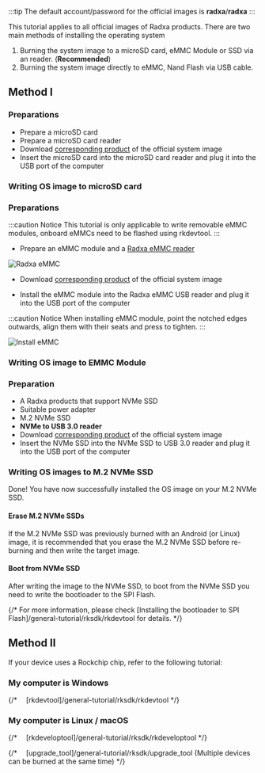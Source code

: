 
:::tip
The default account/password for the official images is **radxa**/**radxa**
:::

This tutorial applies to all official images of Radxa products.
There are two main methods of installing the operating system

1. Burning the system image to a microSD card, eMMC Module or SSD via an reader. (**Recommended**)
2. Burning the system image directly to eMMC, Nand Flash via USB cable.

## Method I

<Tabs queryString="target">

  <TabItem value="microSD" label="microSD">

### Preparations

- Prepare a microSD card
- Prepare a microSD card reader
- Download [corresponding product](/productlist) of the official system image
- Insert the microSD card into the microSD card reader and plug it into the USB port of the computer

### Writing OS image to microSD card

<Etcher model={props.model} />

  </TabItem>

  <TabItem value="emmc-module" label="eMMC Module">

### Preparations

:::caution Notice
This tutorial is only applicable to write removable eMMC modules, onboard eMMCs need to be flashed using rkdevtool.
:::

- Prepare an eMMC module and a [Radxa eMMC reader](/accessories/emmc_reader)

![Radxa eMMC](/img/accessories/emmc_related_01.webp)

- Download [corresponding product](/productlist) of the official system image

- Install the eMMC module into the Radxa eMMC USB reader and plug it into the USB port of the computer

:::caution Notice
When installing eMMC module, point the notched edges outwards, align them with their seats and press to tighten.
:::

![Install eMMC](/img/accessories/emmc-install2.webp)

### Writing OS image to EMMC Module

<Etcher model={props.model} />

  </TabItem>

  <TabItem value="nvme-ssd" label="NVMe SSD">

### Preparation

- A Radxa products that support NVMe SSD
- Suitable power adapter
- M.2 NVMe SSD
- **NVMe to USB 3.0 reader**
- Download [corresponding product](/productlist) of the official system image
- Insert the NVMe SSD into the NVMe SSD to USB 3.0 reader and plug it into the USB port of the computer

### Writing OS images to M.2 NVMe SSD

<Etcher model={props.model} />

Done! You have now successfully installed the OS image on your M.2 NVMe SSD.

#### Erase M.2 NVMe SSDs

If the M.2 NVMe SSD was previously burned with an Android (or Linux) image,
it is recommended that you erase the M.2 NVMe SSD before re-burning and then write the target image.

#### Boot from NVMe SSD

After writing the image to the NVMe SSD, to boot from the NVMe SSD you need to write the bootloader to the SPI Flash.

{/* For more information, please check [Installing the bootloader to SPI Flash]/general-tutorial/rksdk/rkdevtool for details. */}

  </TabItem>
</Tabs>

## Method II

If your device uses a Rockchip chip, refer to the following tutorial:

### My computer is Windows

{/* &emsp;[rkdevtool]/general-tutorial/rksdk/rkdevtool */}

### My computer is Linux / macOS

{/* &emsp;[rkdeveloptool]/general-tutorial/rksdk/rkdeveloptool */}

{/* &emsp;[upgrade_tool]/general-tutorial/rksdk/upgrade_tool (Multiple devices can be burned at the same time) */}
